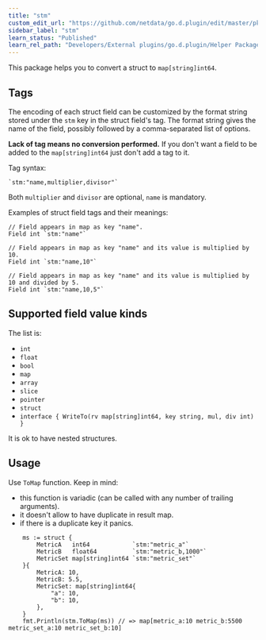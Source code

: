 ```yaml
---
title: "stm"
custom_edit_url: "https://github.com/netdata/go.d.plugin/edit/master/pkg/stm/README.md"
sidebar_label: "stm"
learn_status: "Published"
learn_rel_path: "Developers/External plugins/go.d.plugin/Helper Packages"
---
```



This package helps you to convert a struct to `map[string]int64`.

## Tags

The encoding of each struct field can be customized by the format string stored under the `stm` key in the struct
field's tag. The format string gives the name of the field, possibly followed by a comma-separated list of options.

**Lack of tag means no conversion performed.**
If you don't want a field to be added to the `map[string]int64` just don't add a tag to it.

Tag syntax:

```
`stm:"name,multiplier,divisor"`
```

Both `multiplier` and `divisor` are optional, `name` is mandatory.

Examples of struct field tags and their meanings:

```
// Field appears in map as key "name".
Field int `stm:"name"`

// Field appears in map as key "name" and its value is multiplied by 10.
Field int `stm:"name,10"`

// Field appears in map as key "name" and its value is multiplied by 10 and divided by 5.
Field int `stm:"name,10,5"`
```

## Supported field value kinds

The list is:

- `int`
- `float`
- `bool`
- `map`
- `array`
- `slice`
- `pointer`
- `struct`
- `interface { WriteTo(rv map[string]int64, key string, mul, div int) }`

It is ok to have nested structures.

## Usage

Use `ToMap` function. Keep in mind:

- this function is variadic (can be called with any number of trailing arguments).
- it doesn't allow to have duplicate in result map.
- if there is a duplicate key it panics.

```
	ms := struct {
		MetricA   int64            `stm:"metric_a"`
		MetricB   float64          `stm:"metric_b,1000"`
		MetricSet map[string]int64 `stm:"metric_set"`
	}{
		MetricA: 10,
		MetricB: 5.5,
		MetricSet: map[string]int64{
			"a": 10,
			"b": 10,
		},
	}
	fmt.Println(stm.ToMap(ms)) // => map[metric_a:10 metric_b:5500 metric_set_a:10 metric_set_b:10]
```
